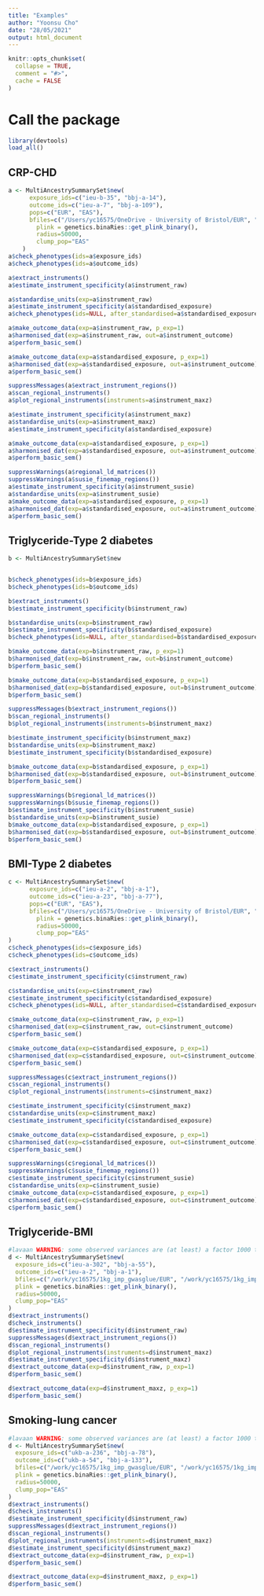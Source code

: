 ```yaml
---
title: "Examples"
author: "Yoonsu Cho"
date: "28/05/2021"
output: html_document
---
```


```r
knitr::opts_chunk$set(
  collapse = TRUE,
  comment = "#>",
  cache = FALSE
)
```

# Call the package
```r
library(devtools)
load_all()
```

## CRP-CHD
```r
a <- MultiAncestrySummarySet$new(
      exposure_ids=c("ieu-b-35", "bbj-a-14"),
      outcome_ids=c("ieu-a-7", "bbj-a-109"), 
      pops=c("EUR", "EAS"),
      bfiles=c("/Users/yc16575/OneDrive - University of Bristol/EUR", "/Users/yc16575/OneDrive - University of Bristol/EAS"), 		
  		plink = genetics.binaRies::get_plink_binary(), 		
  		radius=50000, 
  		clump_pop="EAS"
	)
a$check_phenotypes(ids=a$exposure_ids)
a$check_phenotypes(ids=a$outcome_ids)

a$extract_instruments()
a$estimate_instrument_specificity(a$instrument_raw)

a$standardise_units(exp=a$instrument_raw)
a$estimate_instrument_specificity(a$standardised_exposure)
a$check_phenotypes(ids=NULL, after_standardised=a$standardised_exposure)

a$make_outcome_data(exp=a$instrument_raw, p_exp=1)
a$harmonised_dat(exp=a$instrument_raw, out=a$instrument_outcome)
a$perform_basic_sem()

a$make_outcome_data(exp=a$standardised_exposure, p_exp=1)
a$harmonised_dat(exp=a$standardised_exposure, out=a$instrument_outcome)
a$perform_basic_sem()

suppressMessages(a$extract_instrument_regions())
a$scan_regional_instruments()
a$plot_regional_instruments(instruments=a$instrument_maxz)

a$estimate_instrument_specificity(a$instrument_maxz)
a$standardise_units(exp=a$instrument_maxz)
a$estimate_instrument_specificity(a$standardised_exposure)

a$make_outcome_data(exp=a$standardised_exposure, p_exp=1)
a$harmonised_dat(exp=a$standardised_exposure, out=a$instrument_outcome)
a$perform_basic_sem()

suppressWarnings(a$regional_ld_matrices())
suppressWarnings(a$susie_finemap_regions())
a$estimate_instrument_specificity(a$instrument_susie)
a$standardise_units(exp=a$instrument_susie)
a$make_outcome_data(exp=a$standardised_exposure, p_exp=1)
a$harmonised_dat(exp=a$standardised_exposure, out=a$instrument_outcome)
a$perform_basic_sem()

```


## Triglyceride-Type 2 diabetes
```r
b <- MultiAncestrySummarySet$new


b$check_phenotypes(ids=b$exposure_ids)
b$check_phenotypes(ids=b$outcome_ids)

b$extract_instruments()
b$estimate_instrument_specificity(b$instrument_raw)

b$standardise_units(exp=b$instrument_raw)
b$estimate_instrument_specificity(b$standardised_exposure)
b$check_phenotypes(ids=NULL, after_standardised=b$standardised_exposure)

b$make_outcome_data(exp=b$instrument_raw, p_exp=1)
b$harmonised_dat(exp=b$instrument_raw, out=b$instrument_outcome)
b$perform_basic_sem()

b$make_outcome_data(exp=b$standardised_exposure, p_exp=1)
b$harmonised_dat(exp=b$standardised_exposure, out=b$instrument_outcome)
b$perform_basic_sem()

suppressMessages(b$extract_instrument_regions())
b$scan_regional_instruments()
b$plot_regional_instruments(instruments=b$instrument_maxz)

b$estimate_instrument_specificity(b$instrument_maxz)
b$standardise_units(exp=b$instrument_maxz)
b$estimate_instrument_specificity(b$standardised_exposure)

b$make_outcome_data(exp=b$standardised_exposure, p_exp=1)
b$harmonised_dat(exp=b$standardised_exposure, out=b$instrument_outcome)
b$perform_basic_sem()

suppressWarnings(b$regional_ld_matrices())
suppressWarnings(b$susie_finemap_regions())
b$estimate_instrument_specificity(b$instrument_susie)
b$standardise_units(exp=b$instrument_susie)
b$make_outcome_data(exp=b$standardised_exposure, p_exp=1)
b$harmonised_dat(exp=b$standardised_exposure, out=b$instrument_outcome)
b$perform_basic_sem()
```

 
## BMI-Type 2 diabetes
```r
c <- MultiAncestrySummarySet$new(
      exposure_ids=c("ieu-a-2", "bbj-a-1"), 
      outcome_ids=c("ieu-a-23", "bbj-a-77"), 
      pops=c("EUR", "EAS"),
      bfiles=c("/Users/yc16575/OneDrive - University of Bristol/EUR", "/Users/yc16575/OneDrive - University of Bristol/EAS"), 		
  		plink = genetics.binaRies::get_plink_binary(), 		
  		radius=50000, 
  		clump_pop="EAS"
)
c$check_phenotypes(ids=c$exposure_ids)
c$check_phenotypes(ids=c$outcome_ids)

c$extract_instruments()
c$estimate_instrument_specificity(c$instrument_raw)

c$standardise_units(exp=c$instrument_raw)
c$estimate_instrument_specificity(c$standardised_exposure)
c$check_phenotypes(ids=NULL, after_standardised=c$standardised_exposure)

c$make_outcome_data(exp=c$instrument_raw, p_exp=1)
c$harmonised_dat(exp=c$instrument_raw, out=c$instrument_outcome)
c$perform_basic_sem()

c$make_outcome_data(exp=c$standardised_exposure, p_exp=1)
c$harmonised_dat(exp=c$standardised_exposure, out=c$instrument_outcome)
c$perform_basic_sem()

suppressMessages(c$extract_instrument_regions())
c$scan_regional_instruments()
c$plot_regional_instruments(instruments=c$instrument_maxz)

c$estimate_instrument_specificity(c$instrument_maxz)
c$standardise_units(exp=c$instrument_maxz)
c$estimate_instrument_specificity(c$standardised_exposure)

c$make_outcome_data(exp=c$standardised_exposure, p_exp=1)
c$harmonised_dat(exp=c$standardised_exposure, out=c$instrument_outcome)
c$perform_basic_sem()

suppressWarnings(c$regional_ld_matrices())
suppressWarnings(c$susie_finemap_regions())
c$estimate_instrument_specificity(c$instrument_susie)
c$standardise_units(exp=c$instrument_susie)
c$make_outcome_data(exp=c$standardised_exposure, p_exp=1)
c$harmonised_dat(exp=c$standardised_exposure, out=c$instrument_outcome)
c$perform_basic_sem()
```




## Triglyceride-BMI
```r
#lavaan WARNING: some observed variances are (at least) a factor 1000 times larger than others; use varTable(fit) to investigate  
d <- MultiAncestrySummarySet$new(
  exposure_ids=c("ieu-a-302", "bbj-a-55"), 
  outcome_ids=c("ieu-a-2", "bbj-a-1"), 
  bfiles=c("/work/yc16575/1kg_imp_gwasglue/EUR", "/work/yc16575/1kg_imp_gwasglue/EAS"), 
  plink = genetics.binaRies::get_plink_binary(), 
  radius=50000, 
  clump_pop="EAS"
)
d$extract_instruments()
d$check_instruments()
d$estimate_instrument_specificity(d$instrument_raw)
suppressMessages(d$extract_instrument_regions())
d$scan_regional_instruments()
d$plot_regional_instruments(instruments=d$instrument_maxz)
d$estimate_instrument_specificity(d$instrument_maxz)
d$extract_outcome_data(exp=d$instrument_raw, p_exp=1)
d$perform_basic_sem()

d$extract_outcome_data(exp=d$instrument_maxz, p_exp=1)
d$perform_basic_sem()
```


## Smoking-lung cancer
```r
#lavaan WARNING: some observed variances are (at least) a factor 1000 times larger than others; use varTable(fit) to investigate  
d <- MultiAncestrySummarySet$new(
  exposure_ids=c("ukb-a-236", "bbj-a-78"), 
  outcome_ids=c("ukb-a-54", "bbj-a-133"), 
  bfiles=c("/work/yc16575/1kg_imp_gwasglue/EUR", "/work/yc16575/1kg_imp_gwasglue/EAS"), 
  plink = genetics.binaRies::get_plink_binary(), 
  radius=50000, 
  clump_pop="EAS"
)
d$extract_instruments()
d$check_instruments()
d$estimate_instrument_specificity(d$instrument_raw)
suppressMessages(d$extract_instrument_regions())
d$scan_regional_instruments()
d$plot_regional_instruments(instruments=d$instrument_maxz)
d$estimate_instrument_specificity(d$instrument_maxz)
d$extract_outcome_data(exp=d$instrument_raw, p_exp=1)
d$perform_basic_sem()

d$extract_outcome_data(exp=d$instrument_maxz, p_exp=1)
d$perform_basic_sem()
```
